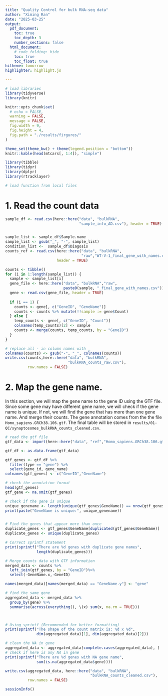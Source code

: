 ```yaml
---
title: "Quality Control for bulk RNA-seq data"
author: "Ximing Ran"
date: "2025-03-25"
output:
  pdf_document:
    toc: true
    toc_depth: 3
    number_sections: false
  html_document:
    # code_folding: hide
    toc: true
    toc_float: true
hitheme: tomorrow
highlighter: highlight.js

---
```


```r
# load libraries
library(tidyverse)
library(knitr)

knitr::opts_chunk$set(
  # echo = FALSE,
  warning = FALSE,
  message = FALSE,
  fig.width = 9,
  fig.height = 4,
  fig.path = "./results/firgures/"
)

theme_set(theme_bw() + theme(legend.position = "bottom"))
knitr::kable(head(mtcars[, 1:4]), "simple")
```

\newpage
```r
library(tibble)
library(tidyr)
library(dplyr)
library(rtracklayer)
```



```r
# load function from local files

```


# 1. Read the count data     

```r
sample_df <- read.csv(here::here("data", "bulkRNA", 
                                 "sample_info_AD.csv"), header = TRUE)


sample_list <- sample_df$Sample.name
sample_list <- gsub("_", "-", sample_list)
condition_list <-  sample_df$Diagosis
counts_ref <- read.csv(here::here("data", "bulkRNA",
                                  "raw","WT-V-1_final_gene_with_names.csv"), 
                       header = TRUE)

counts <- tibble()
for (i in 1:length(sample_list)) {
  sample <- sample_list[i]
  gene_file <- here::here("data", "bulkRNA","raw",
                          paste0(sample, "_final_gene_with_names.csv"))
  gene <- read.csv(gene_file, header = TRUE)
  
  if (i == 1) {
    counts <- gene[, c("GeneID", "GeneName")]
    counts <- counts %>% mutate(!!sample := gene$Count)
  } else {
    temp_counts <- gene[, c("GeneID", "Count")]
    colnames(temp_counts)[2] <- sample
    counts <- merge(counts, temp_counts, by = "GeneID")
  }
}

# replace all - in column names with _
colnames(counts) <- gsub("-", "_", colnames(counts))
write.csv(counts,here::here("data", "bulkRNA", 
                            "bulkRNA_counts_raw.csv"),
          row.names = FALSE)
```




# 2. Map the gene name.    

In this section, we will map the gene name to the gene ID using the GTF file. Since some gene may have different gene name, we will check if the gene name is unique. If not, we will find the gene that has more than one gene name. And merge their counts. The gene annotation comes from the the file `Homo_sapiens.GRCh38.106.gtf`. The final table will be stored in `results/01-QC/synaptosomes_bulkRNA_counts_cleaned.csv`. 


```r

# read the gtf file
gtf_data <- import(here::here("data", "ref","Homo_sapiens.GRCh38.106.gtf"))

gtf_df <- as.data.frame(gtf_data)

gtf_genes <- gtf_df %>% 
  filter(type == "gene") %>% 
  select(gene_id, gene_name) 
colnames(gtf_genes) <- c("GeneID","GeneName")

# check the annotation format
head(gtf_genes)
gtf_gene <- na.omit(gtf_genes)

# check if the gene is unique
unique_genename <- length(unique(gtf_genes$GeneName)) == nrow(gtf_genes)
print(paste("GeneName is unique:", unique_genename))


# Find the genes that appear more than once
duplicate_genes <- gtf_genes$GeneName[duplicated(gtf_genes$GeneName)]
duplicate_genes <- unique(duplicate_genes)

# Correct sprintf statement
print(sprintf("There are %d genes with duplicate gene names", 
              length(duplicate_genes)))

# Merge counts data with GTF information
merged_data <- counts %>% 
  left_join(gtf_genes, by = "GeneID")%>%
  select(-GeneName.x,-GeneID)

names(merged_data)[names(merged_data) == "GeneName.y"] <- "gene"

# find the same gene
aggregated_data <- merged_data %>%
  group_by(gene) %>%
  summarise(across(everything(), \(x) sum(x, na.rm = TRUE)))



# Using sprintf (Recommended for better formatting)
print(sprintf("The shape of the count matrix is: %d x %d", 
              dim(aggregated_data)[1], dim(aggregated_data)[2]))

# clean the NA in gene
aggregated_data <- aggregated_data[complete.cases(aggregated_data), ]
# check if here is any NA in gene
print(sprintf("There are %d genes with NA gene name", 
              sum(is.na(aggregated_data$gene))))

write.csv(aggregated_data, here::here("data", "bulkRNA", 
                                      "bulkRNA_counts_cleaned.csv"), 
          row.names = FALSE)
```


<!-- # 3. make gene refernce  -->
<!-- ALso, we will make a reference table for the gene length. The reference table will be stored in `gene_lengths.csv`.  -->


<!-- ```{r make_ref_for_gene} -->
<!-- # Filter for rows with gene information only -->
<!-- genes_df <- gtf_df %>% -->
<!--   filter(type == "gene") %>% -->
<!--   select(seqnames, start, end, gene_id, gene_name) -->


<!-- genes_df <- genes_df %>% -->
<!--   mutate(gene_length = end - start + 1) %>% -->
<!--   select(gene_id, gene_name, gene_length) -->

<!-- # Save to CSV -->
<!-- write.csv(genes_df,here::here("data", "ref", "gene_lengths.csv"),  -->
<!--           row.names = FALSE) -->

<!-- ``` -->


\newpage
```r
sessionInfo()
```

